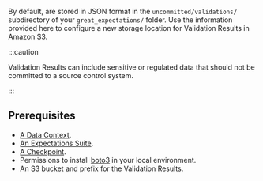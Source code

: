 
By default, <TechnicalTag tag="validation_result" text="Validation Results" /> are stored in JSON format in the ``uncommitted/validations/`` subdirectory of your ``great_expectations/`` folder. Use the information provided here to configure a new storage location for Validation Results in Amazon S3.

:::caution

Validation Results can include sensitive or regulated data that should not be committed to a source control system.

:::

## Prerequisites

<Prerequisites>

- [A Data Context](/docs/guides/setup/configuring_data_contexts/instantiating_data_contexts/how_to_quickly_instantiate_a_data_context).
- [An Expectations Suite](/docs/guides/expectations/how_to_create_and_edit_expectations_with_instant_feedback_from_a_sample_batch_of_data).
- [A Checkpoint](/docs/guides/validation/checkpoints/how_to_create_a_new_checkpoint).
- Permissions to install [boto3](https://github.com/boto/boto3) in your local environment.
- An S3 bucket and prefix for the Validation Results.

</Prerequisites>
